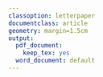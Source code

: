 ```yaml
---
classoption: letterpaper
documentclass: article
geometry: margin=1.5cm
output:
  pdf_document:
    keep_tex: yes
  word_document: default
---
```


<!--- Global figure parameters ---> 
\setlength{\unitlength}{1in}
\fontfamily{phv}\selectfont
<!---\usetypescript[phv]--->

<!--- Supplementary Figure 4 --->
\textbf{\LARGE{Figure S4}}
\begin{picture}(0,4.5)
\graphicspath{{../../../results/master_output/expression_pca/}}
\iffalse
\put(0.1,-4.75){\includegraphics[width=1.8in]{hub_comparison.pdf}}
\fi
\put(3.5,-1.65){\includegraphics[width=3.3in]{replicate_comparison_filtered.pdf}}
\put(0.1,-4.8){\includegraphics[width=3.3in]{replicate_comparison_filtered_sig.pdf}}
\put(0.1,-1.65){\includegraphics[width=3.3in]{bcPCA_mRNA_predictions_12h.pdf}}
\put(0.1,1.25){\includegraphics[width=3.3in]{bcPCA_mRNA_predictions_30min.pdf}}
\put(3.5,1.25){\includegraphics[width=3.3in]{bcPCA_mRNA_predictions_1h.pdf}}
\put(0.1,4){\textbf{A}}
\put(3.5,4){\textbf{B}}
\put(0.1,1.1){\textbf{C}}
\put(3.5,1.1){\textbf{D}}
\put(0.1,-1.8){\textbf{E}}
\put(0.7,4){\text{30 minutes}}
\put(4.2,4){\text{1 hour}}
\put(0.7,1.1){\text{12 hours}}
\iffalse
\put(2.3,-1.8){\textbf{F}}
\fi
\end{picture}



